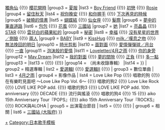 {{Navbox Musical artist
| name  = Aiko
| state = collapsed
| title = [[aiko]]
| background = solo_singer
| group1 = 原創專輯・單曲
| list1 = 
{{Navbox subgroup
|groupstyle= background:#f0e68c
|liststyle=
|evenstyle  = 
|group1 = [[小小圓圓的好日子]]
|list1  = [[明天 (aiko單曲)|明天]] {{!}} [[愛哭]]
|group2 = [[櫻花樹下]]
|list2  = [[煙火 (aiko單曲)|煙火]] {{!}} [[獨角仙 (單曲)|獨角仙]] {{!}} [[櫻花開時]]
|group3 = [[夏服]]
|list3  = [[Boy Friend (aiko單曲)|Boy Friend]] {{!}} [[初戀 (aiko單曲)|初戀]] {{!}} [[Rosie]]
|group4 = [[留住秋天]]
|list4  = [[祝你晚安]] {{!}} [[和你握手]] {{!}} [[下次再見的時候]]
|group5 = [[破曉的情書]]
|list5  = [[蝴蝶結 (單曲)|蝴蝶結]] {{!}} [[仙女座 (單曲)|仙女座]] {{!}} [[髮際]]
|group6 = [[夢中的筆直道路]]
|list6  = [[包包 (單曲)|包包]] {{!}} [[花風]] {{!}} [[三國站 (單曲)|三國站]]
|group7 = [[她 (aiko專輯)|她]]
|list7  = [[亮晶晶 (單曲)|亮晶晶]] {{!}} [[STAR (aiko單曲)|STAR]] {{!}} [[雲兒白的蘋果紅的]]
|group8 = [[秘密 (aiko專輯)|秘密]]
|list8  = [[幸福 (aiko單曲)|幸福]] {{!}} [[沒有星星的世界/側臉|沒有星星的世界／側臉]] {{!}} [[兩人 (aiko單曲)|兩人]]
|group9 = [[BABY (aiko專輯)|BABY]]
|list9  = [[KissHug]] {{!}} [[milk/嘆息之吻|milk／嘆息之吻]] {{!}} [[無法挽回的明日]]
|group10 = [[時光剪影]]
|list10  = [[面對面 (aiko單曲)|面對面]] {{!}} [[愛情彈彈球/月台|愛情彈彈球／月台]] {{!}} [[一直 (aiko單曲)|一直]]
|group11 = [[泡沫般的愛情]]
|list11  = [[Loveletter/4月之雨]] {{!}} [[你的身旁]]
|group12 = [[May Dream]]
|list12  = [[我的對面]] {{!}} [[夢的間隙]] {{!}} [[正負 (aiko單曲)|正負]] {{!}} [[多一點 (aiko單曲)|多一點]]
|group13 = {{link-ja|潮濕的夏天的開始|湿った夏の始まり}}
|list13  = {{link-ja|墜入愛河這件事|恋をしたのは}} {{!}} {{link-ja|預告 (歌曲)|予告 (曲)|預告}} {{!}} {{link-ja|吸管 (aiko單曲)|ストロー (曲)|吸管}}
|group14 = （尚未收錄專輯）
|list14  = {{link-ja|青空 (aiko單曲)|青空 (aikoの曲)|青空}}
}}
| group2 = 精選專輯
| list2 = [[愛選輯|愛選輯I]] {{!}} [[愛選輯|愛選輯II]] {{!}} {{link-ja|aiko之詩。|aikoの詩。}}
| group3 = 數位單曲
| list3 = [[Loveletter/4月之雨|4月之雨]]
| group4 = 影像作品
| list4 = Love Like Pop {{!}} 唱歌的狗 {{!}} 在有樂町見面吧 ～Love Like Pop Vol. 6～ {{!}} 唱歌的狗2 {{!}} Love Like Rock {{!}} LOVE LIKE POP add. {{!}} 唱歌的狗3 {{!}} LOVE LIKE POP add. 10th anniversary {{!}} DECADE {{!}} 流行與搖滾 {{!}} 唱歌的狗4 {{!}} 15 {{!}} aiko 15th Anniversary Tour『POPS』{{!}} aiko 15th Anniversary Tour『ROCKS』{{!}} ROCK與ALOHA
| group5 = 出演電台節目 
| list5 = {{link-ja|MBS Young Town|MBSヤングタウン|MBS Young Town MUSIC MAX}} {{!}} {{link-ja|COUNTDOWN KANSAI|COUNTDOWN KANSAI|COUNTDOWN KANSAI TOP40}} {{!}} {{link-ja|aiko的@llnightnippon.com|aikoの@llnightnippon.com}}
| group6 = 相關
| list6 = [[三國站 (大阪府)]]
}}<noinclude>
{{DEFAULTSORT:aiko}}
[[Category:aiko|+]]
[[Category:日本歌手模板]]
</noinclude>